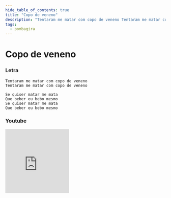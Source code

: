 ```yaml
---
hide_table_of_contents: true
title: "Copo de veneno"
description: "Tentaram me matar com copo de veneno Tentaram me matar com copo de veneno Se quiser matar me mata Que beber eu bebo mesmo Se quiser matar me mata Que beber eu bebo mesmo"
tags:
  - pombagira
---
```


# Copo de veneno

### Letra

```text
Tentaram me matar com copo de veneno
Tentaram me matar com copo de veneno

Se quiser matar me mata
Que beber eu bebo mesmo
Se quiser matar me mata
Que beber eu bebo mesmo
```

### Youtube

<iframe
  width="200"
  height="200"
  src="https://www.youtube.com/embed/RYY-y94HQTw"
  title="YouTube video player"
  frameborder="0"
  allow="accelerometer; autoplay; clipboard-write; encrypted-media; gyroscope; picture-in-picture; web-share"
  referrerpolicy="strict-origin-when-cross-origin"
  allowfullscreen
></iframe>